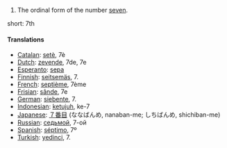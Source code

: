 # The ordinal form of the number [[seven]].

short: 7th

====Translations====

*[[Catalan]]: [[setè]], 7è
*[[Dutch]]: [[zevende]], 7de, 7e
*[[Esperanto]]: [[sepa]]
*[[Finnish]]: [[seitsemäs]], 7.
*[[French]]: [[septième]], 7ème
*[[Frisian]]: [[sânde]], 7e
*[[German]]: [[siebente]], 7.
*[[Indonesian]]: [[ketujuh]], ke-7
*[[Japanese]]: [[７番目]] (ななばんめ, nanaban-me; しちばんめ, shichiban-me)
*[[Russian]]: [[седьмой]], 7-ой
*[[Spanish]]: [[séptimo]], 7º
*[[Turkish]]: [[yedinci]], 7.